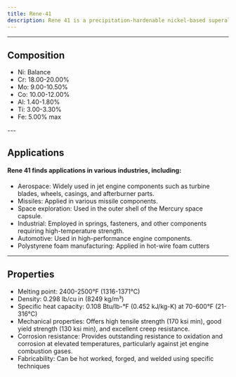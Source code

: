 ---
title: Rene-41
description: Rene 41 is a precipitation-hardenable nickel-based superalloy designed for high-temperature applications. Rene 41's combination of high-temperature strength, corrosion resistance, and creep properties makes it invaluable for applications requiring durability in extreme environments, particularly in aerospace and high-performance industries
---


---

## Composition

<Card className='properties'>
  <ul>
    <li>Ni: Balance</li>
    <li>Cr: 18.00-20.00%</li>
    <li>Mo: 9.00-10.50%</li>
    <li>Co: 10.00-12.00%</li>
    <li>Al: 1.40-1.80%</li>
    <li>Ti: 3.00-3.30%</li>
    <li>Fe: 5.00% max</li>
  </ul>
</Card>
---

## Applications

#### Rene 41 finds applications in various industries, including:

- Aerospace: Widely used in jet engine components such as turbine blades, wheels, casings, and afterburner parts.
- Missiles: Applied in various missile components.
- Space exploration: Used in the outer shell of the Mercury space capsule.
- Industrial: Employed in springs, fasteners, and other components requiring high-temperature strength.
- Automotive: Used in high-performance engine components.
- Polystyrene foam manufacturing: Applied in hot-wire foam cutters

---

## Properties

- Melting point: 2400-2500°F (1316-1371°C)
- Density: 0.298 lb/cu in (8249 kg/m³)
- Specific heat capacity: 0.108 Btu/lb-°F (0.452 kJ/kg-K) at 70-600°F (21-316°C)
- Mechanical properties: Offers high tensile strength (170 ksi min), good yield strength (130 ksi min), and excellent creep resistance.
- Corrosion resistance: Provides outstanding resistance to oxidation and corrosion at elevated temperatures, particularly against jet engine combustion gases.
- Fabricability: Can be hot worked, forged, and welded using specific techniques
